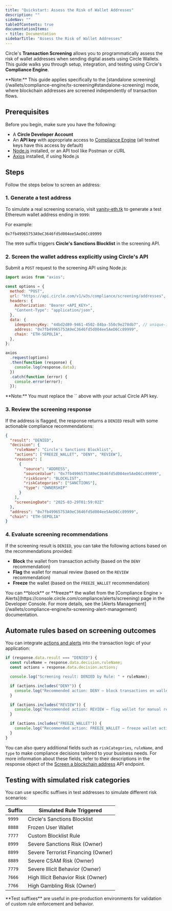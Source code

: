 ```yaml
---
title: "Quickstart: Assess the Risk of Wallet Addresses"
description: ""
sideNav: ""
tableOfContents: true
documentationItems: 
- title: Documentation
sidebarTitle: "Assess the Risk of Wallet Addresses"
---
```


Circle's **Transaction Screening** allows you to programmatically assess the
risk of wallet addresses when sending digital assets using Circle Wallets. This
guide walks you through setup, integration, and testing using Circle's
**Compliance Engine**.

<Note>
**Note:** This guide applies specifically to the
[standalone screening](/wallets/compliance-engine/tx-screening#standalone-screening)
mode, where blockchain addresses are screened independently of transaction
flows.
</Note>

## Prerequisites

Before you begin, make sure you have the following:

- A **Circle Developer Account**
- An **API key** with appropriate access to
  [Compliance Engine](https://console.circle.com/compliance) (all testnet keys
  have this access by default)
- [Node.js](https://nodejs.org/en/download) installed, or an API tool like
  Postman or cURL
- [Axios](https://axios-http.com/) installed, if using Node.js

## Steps

Follow the steps below to screen an address:

### 1. Generate a test address

To simulate a real screening scenario, visit
[vanity-eth.tk](https://vanity-eth.tk) to generate a test Ethereum wallet
address ending in `9999`:

For example:

```text Text
0x7fb49965753A9eC3646fd5d004ee5AeD6Cc89999
```

The `9999` suffix triggers **Circle's Sanctions Blocklist** in the screening
API.

### 2. Screen the wallet address explicitly using Circle's API

Submit a `POST` request to the screening API using Node.js:

```javascript Javascript
import axios from "axios";

const options = {
  method: "POST",
  url: "https://api.circle.com/v1/w3s/compliance/screening/addresses",
  headers: {
    Authorization: "Bearer <API_KEY>",
    "Content-Type": "application/json",
  },
  data: {
    idempotencyKey: "44bd2d89-9461-4502-84ba-550c9e278db7", // unique-idempotency-key
    address: "0x7fb49965753A9eC3646fd5d004ee5AeD6Cc89999",
    chain: "ETH-SEPOLIA",
  },
};

axios
  .request(options)
  .then(function (response) {
    console.log(response.data);
  })
  .catch(function (error) {
    console.error(error);
  });
```

<Note>
**Note:** You must replace the `<API_KEY>` above with your actual Circle API
key.
</Note>

### 3. Review the screening response

If the address is flagged, the response returns a `DENIED` result with some
actionable compliance recommendations:

```json JSON
{
  "result": "DENIED",
  "decision": {
    "ruleName": "Circle's Sanctions Blocklist",
    "actions": ["FREEZE_WALLET", "DENY", "REVIEW"],
    "reasons": [
      {
        "source": "ADDRESS",
        "sourceValue": "0x7fb49965753A9eC3646fd5d004ee5AeD6Cc89999",
        "riskScore": "BLOCKLIST",
        "riskCategories": ["SANCTIONS"],
        "type": "OWNERSHIP"
      }
    ],
    "screeningDate": "2025-03-29T01:59:02Z"
  },
  "address": "0x7fb49965753A9eC3646fd5d004ee5AeD6Cc89999",
  "chain": "ETH-SEPOLIA"
}
```

### 4. Evaluate screening recommendations

If the screening result is `DENIED`, you can take the following actions based on
the recommendations provided:

- **Block** the wallet from transaction activity (based on the `DENY`
  recommendation)
- **Flag** the wallet for manual review (based on the `REVIEW` recommendation)
- **Freeze** the wallet (based on the `FREEZE_WALLET` recommendation)

<Note>
You can **block** or **freeze** the wallet from the
[Compliance Engine > Alerts](https://console.circle.com/compliance/alerts/screening)
page in the Developer Console. For more details, see the
[Alerts Management](/wallets/compliance-engine/tx-screening-alert-management)
documentation.
</Note>

## Automate rules based on screening outcomes

You can integrate
[actions and alerts](/wallets/compliance-engine/tx-screening-rule-management)
into the transaction logic of your application:

```javascript Javascript
if (response.data.result === "DENIED") {
  const ruleName = response.data.decision.ruleName;
  const actions = response.data.decision.actions;

  console.log("Screening result: DENIED by Rule: " + ruleName);

  if (actions.includes("DENY")) {
    console.log("Recommended action: DENY — block transactions on wallet");
  }

  if (actions.includes("REVIEW")) {
    console.log("Recommended action: REVIEW — flag wallet for manual review");
  }

  if (actions.includes("FREEZE_WALLET")) {
    console.log("Recommended action: FREEZE_WALLET — freeze wallet activity");
  }
}
```

You can also query additional fields such as `riskCategories`, `ruleName`, and
`type` to make compliance decisions tailored to your business needs. For more
information about these fields, refer to their descriptions in the response
object of the
[Screen a blockchain address](/api-reference/w3s/compliance/screen-address) API
endpoint.

## Testing with simulated risk categories

You can use specific suffixes in test addresses to simulate different risk
scenarios:

| Suffix | Simulated Rule Triggered           |
| ------ | ---------------------------------- |
| `9999` | Circle's Sanctions Blocklist       |
| `8888` | Frozen User Wallet                 |
| `7777` | Custom Blocklist Rule              |
| `8999` | Severe Sanctions Risk (Owner)      |
| `8899` | Severe Terrorist Financing (Owner) |
| `8889` | Severe CSAM Risk (Owner)           |
| `7779` | Severe Illicit Behavior (Owner)    |
| `7666` | High Illicit Behavior Risk (Owner) |
| `7766` | High Gambling Risk (Owner)         |

<Note>
**Test suffixes** are useful in pre-production environments for validation of
custom rule enforcement and behavior.
</Note>
